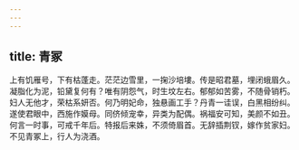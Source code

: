 ```yaml
---
---
---
```

title: 青冢
---



上有饥雁号，下有枯蓬走。茫茫边雪里，一掬沙培塿。传是昭君墓，埋闭蛾眉久。凝脂化为泥，铅黛复何有？唯有阴怨气，时生坟左右。郁郁如苦雾，不随骨销朽。妇人无他才，荣枯系妍否。何乃明妃命，独悬画工手？丹青一诖误，白黑相纷纠。遂使君眼中，西施作嫫母。同侪倾宠幸，异类为配偶。祸福安可知，美颜不如丑。何言一时事，可戒千年后。特报后来姝，不须倚眉首。无辞插荆钗，嫁作贫家妇。不见青冢上，行人为浇酒。